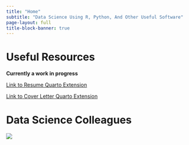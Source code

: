 ```yaml
---
title: "Home"
subtitle: "Data Science Using R, Python, And Other Useful Software"
page-layout: full
title-block-banner: true
---
```


# Useful Resources

**Currently a work in progress**

[Link to Resume Quarto Extension](https://github.com/jpedroza1228/quarto_extensions/tree/main/Resume)

[Link to Cover Letter Quarto Extension](https://github.com/jpedroza1228/quarto_extensions/tree/main/CoverLetter)

# Data Science Colleagues

![](cats_together.jpg)